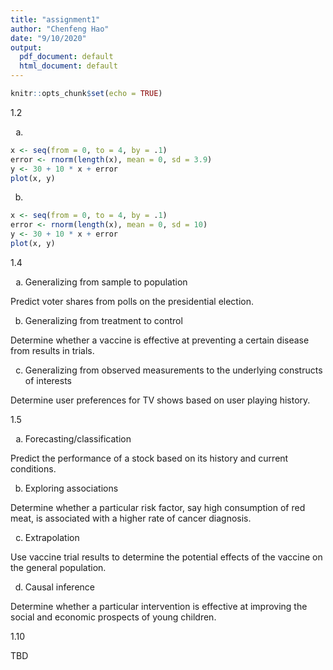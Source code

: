 ```yaml
---
title: "assignment1"
author: "Chenfeng Hao"
date: "9/10/2020"
output:
  pdf_document: default
  html_document: default
---
```


```r
knitr::opts_chunk$set(echo = TRUE)
```

1.2

(a)

```r
x <- seq(from = 0, to = 4, by = .1)
error <- rnorm(length(x), mean = 0, sd = 3.9)
y <- 30 + 10 * x + error
plot(x, y)
```

(b)

```r
x <- seq(from = 0, to = 4, by = .1)
error <- rnorm(length(x), mean = 0, sd = 10)
y <- 30 + 10 * x + error
plot(x, y)
```

1.4 

(a) Generalizing from sample to population 

Predict voter shares from polls on the presidential election.  

(b) Generalizing from treatment to control  

Determine whether a vaccine is effective at preventing a certain disease from results in trials.   

(c) Generalizing from observed measurements to the underlying constructs of interests 

Determine user preferences for TV shows based on user playing history.   


1.5 

(a) Forecasting/classification 

Predict the performance of a stock based on its history and current conditions.  

(b) Exploring associations 

Determine whether a particular risk factor, say high consumption of red meat, is associated with a higher rate of cancer diagnosis.

(c) Extrapolation 

Use vaccine trial results to determine the potential effects of the vaccine on the general population. 

(d) Causal inference 

Determine whether a particular intervention is effective at improving the social and economic prospects of young children.  

1.10

TBD